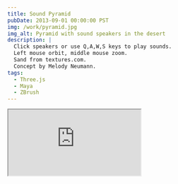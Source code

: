 ```yaml
---
title: Sound Pyramid
pubDate: 2013-09-01 00:00:00 PST
img: /work/pyramid.jpg
img_alt: Pyramid with sound speakers in the desert
description: |
  Click speakers or use Q,A,W,S keys to play sounds.
  Left mouse orbit, middle mouse zoom.
  Sand from textures.com.
  Concept by Melody Neumann.
tags:
  - Three.js
  - Maya
  - ZBrush
---
```


<Iframe src="https://davidlyons.dev/pyramid/" />

Earlier Maya vector renderer with interactivity in Flash:

![Flash Sound Pyramid](https://davidlyons.dev/pyramid/pyramid-flash.jpg)

